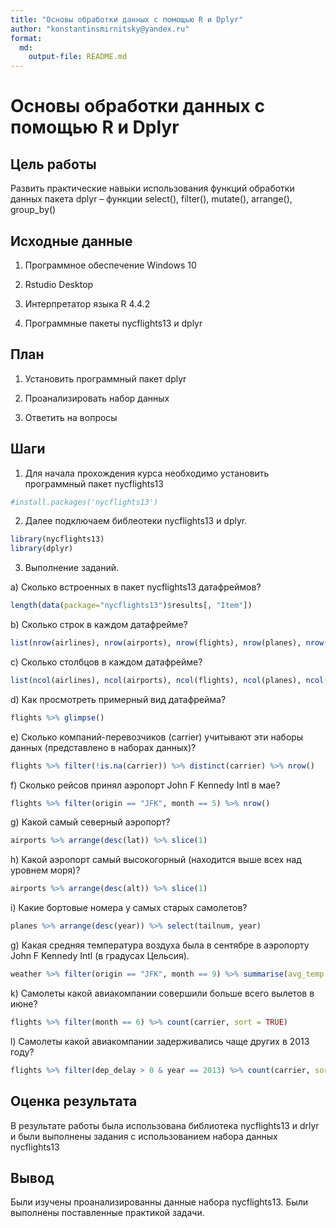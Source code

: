 ---
title: "Основы обработки данных с помощью R и Dplyr"
author: "konstantinsmirnitsky@yandex.ru"
format: 
  md:
    output-file: README.md
---

# Основы обработки данных с помощью R и Dplyr

## Цель работы

Развить практические навыки использования функций обработки данных пакета dplyr – функции select(), filter(), mutate(), arrange(), group_by()

## Исходные данные

1.  Программное обеспечение Windows 10

2.  Rstudio Desktop

3.  Интерпретатор языка R 4.4.2

4.  Программные пакеты nycflights13 и dplyr

## План

1.  Установить программный пакет dplyr

2.  Проанализировать набор данных

3.  Ответить на вопросы

## Шаги

1.  Для начала прохождения курса необходимо установить программный пакет nycflights13

```{r}
#install.packages('nycflights13')
```
2. Далее подключаем библеотеки nycflights13 и dplyr.

```{r}
library(nycflights13)
library(dplyr)
```

3. Выполнение заданий.

a\) Сколько встроенных в пакет nycflights13 датафреймов?
```{r}
length(data(package="nycflights13")$results[, "Item"])
```

b\) Сколько строк в каждом датафрейме?

```{r}
list(nrow(airlines), nrow(airports), nrow(flights), nrow(planes), nrow(weather))
```

c\) Сколько столбцов в каждом датафрейме?

```{r}
list(ncol(airlines), ncol(airports), ncol(flights), ncol(planes), ncol(weather))
```

d\) Как просмотреть примерный вид датафрейма?

```{r}
flights %>% glimpse()
```

e\) Сколько компаний-перевозчиков (carrier) учитывают эти наборы данных (представлено в наборах данных)?

```{r}
flights %>% filter(!is.na(carrier)) %>% distinct(carrier) %>% nrow()
```

f\) Сколько рейсов принял аэропорт John F Kennedy Intl в мае?

```{r}
flights %>% filter(origin == "JFK", month == 5) %>% nrow()
```

g\) Какой самый северный аэропорт?

```{r}
airports %>% arrange(desc(lat)) %>% slice(1)
```

h\) Какой аэропорт самый высокогорный (находится выше всех над уровнем моря)?

```{r}
airports %>% arrange(desc(alt)) %>% slice(1)
```

i\) Какие бортовые номера у самых старых самолетов?

```{r}
planes %>% arrange(desc(year)) %>% select(tailnum, year)
```


g\) Какая средняя температура воздуха была в сентябре в аэропорту John F Kennedy Intl (в градусах Цельсия).

```{r}
weather %>% filter(origin == "JFK", month == 9) %>% summarise(avg_temp = mean((temp - 32) * 5 / 9, na.rm = TRUE))
```

k\) Самолеты какой авиакомпании совершили больше всего вылетов в июне?

```{r}
flights %>% filter(month == 6) %>% count(carrier, sort = TRUE)
```


l\) Самолеты какой авиакомпании задерживались чаще других в 2013 году?

```{r}
flights %>% filter(dep_delay > 0 & year == 2013) %>% count(carrier, sort = TRUE)
```


## Оценка результата

В результате работы была использована библиотека nycflights13 и drlyr и были выполнены задания с использованием набора данных nycflights13

## Вывод

Были изучены проанализированны данные набора nycflights13. Были выполнены поставленные практикой задачи.
